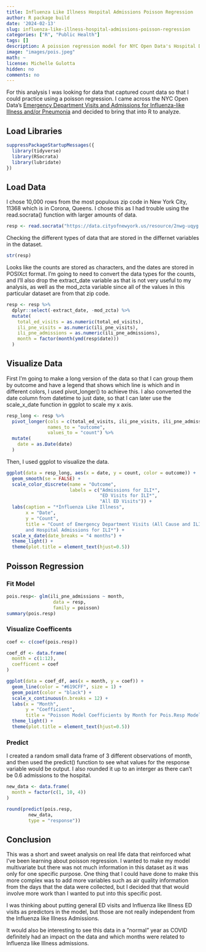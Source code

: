 ```yaml
---
title: Influenza Like Illness Hospital Admissions Poisson Regression
author: R package build
date: '2024-02-13'
slug: influenza-like-illness-hospital-admissions-poisson-regression
categories: ["R", "Public Health"]
tags: []
description: A poission regression model for NYC Open Data's Hospital Data for ED visits and Adminssions for Influenza Like Illness in the most Populous Zip Code in New York City
image: "images/pois.jpeg"
math: ~
license: Michelle Gulotta
hidden: no
comments: no
---
```


For this analysis I was looking for data that captured count data so that I could practice using a poisson regression. I came across the NYC Open Data's [Emergency Department Visits and Admissions for Influenza-like Illness and/or Pneumonia](https://data.cityofnewyork.us/Health/Emergency-Department-Visits-and-Admissions-for-Inf/2nwg-uqyg/about_data) and decided to bring that into R to analyze. 

## Load Libraries
```r
suppressPackageStartupMessages({
  library(tidyverse)
  library(RSocrata)
  library(lubridate)
})
```

## Load Data

I chose 10,000 rows from the most populous zip code in New York City, 11368 which is in Corona, Queens. I chose this as I had trouble using the read.socrata() function with larger amounts of data.
```r
resp <- read.socrata("https://data.cityofnewyork.us/resource/2nwg-uqyg.json?mod_zcta=11368&$limit=10000")
```

Checking the different types of data that are stored in the differnet variables in the dataset.
```r
str(resp)
```
Looks like the counts are stored as characters, and the dates are stored in POSIXct format. I'm going to need to convert the data types for the counts, and I'll also drop the extract_date variable as that is not very useful to my analysis, as well as the mod_zcta variable since all of the values in this particular dataset are from that zip code.
```r
resp <- resp %>% 
  dplyr::select(-extract_date, -mod_zcta) %>% 
  mutate(
    total_ed_visits = as.numeric(total_ed_visits),
    ili_pne_visits = as.numeric(ili_pne_visits),
    ili_pne_admissions = as.numeric(ili_pne_admissions),
    month = factor(month(ymd(resp$date)))
  )
```

## Visualize Data

First I'm going to make a long version of the data so that I can group them by outcome and have a legend that shows which line is which and in different colors, I used pivot_longer() to achieve this. I also converted the date column from datetime to just date, so that I can later use the scale_x_date function in ggplot to scale my x axis.
```r
resp_long <- resp %>% 
  pivot_longer(cols = c(total_ed_visits, ili_pne_visits, ili_pne_admissions),
               names_to = "outcome",
               values_to = "count") %>% 
  mutate(
    date = as.Date(date)
  )
```

Then, I used ggplot to visualize the data.
```r
ggplot(data = resp_long, aes(x = date, y = count, color = outcome)) +
  geom_smooth(se = FALSE) +
  scale_color_discrete(name = "Outcome",
                       labels = c("Admissions for ILI*",
                                  "ED Visits for ILI*",
                                  "All ED Visits")) +
  labs(caption = "*Influenza Like Illness",
       x = "Date",
       y = "Count",
       title = "Count of Emergency Department Visits (All Cause and ILI*) 
       and Hospital Admissions for ILI*") +
  scale_x_date(date_breaks = "4 months") +
  theme_light() + 
  theme(plot.title = element_text(hjust=0.5))
```

## Poisson Regression
### Fit Model
```r
pois.resp<- glm(ili_pne_admissions ~ month,
                 data = resp,
                 family = poisson)
summary(pois.resp)
```

### Visualize Coefficents
```r
coef <- c(coef(pois.resp))

coef_df <- data.frame(
  month = c(1:12),
  coefficent = coef
)

ggplot(data = coef_df, aes(x = month, y = coef)) +
  geom_line(color = "#619CFF", size = 1) +
  geom_point(color = "black") +
  scale_x_continuous(n.breaks = 12) +
  labs(x = "Month",
       y = "Coefficient",
       title = "Poisson Model Coefficients by Month for Pois.Resp Model") +
  theme_light() +
  theme(plot.title = element_text(hjust=0.5))
```

### Predict

I created a random small data frame of 3 different observations of month, and then used the predict() function to see what values for the response variable would be output. I also rounded it up to an interger as there can't be 0.6 admissions to the hospital.
```r
new_data <- data.frame(
  month = factor(c(1, 10, 4))
)

round(predict(pois.resp,
        new_data,
        type = "response"))
```

## Conclusion

This was a short and sweet analysis on real life data that reinforced what I've been learning about poisson regression. I wanted to make my model multivariate but there was not much information in this dataset as it was only for one specific purpose. One thing that I could have done to make this more complex was to add more variables such as air quality information from the days that the data were collected, but I decided that that would involve more work than I wanted to put into this specific post.

I was thinking about putting general ED visits and Influenza like Illness ED visits as predictors in the model, but those are not really independent from the Influenza like Illness Admissions.

It would also be interesting to see this data in a "normal" year as COVID definitely had an impact on the data and which months were related to Influenza like Illness admissions.